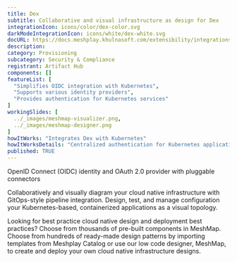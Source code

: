 ```yaml
---
title: Dex
subtitle: Collaborative and visual infrastructure as design for Dex
integrationIcon: icons/color/dex-color.svg
darkModeIntegrationIcon: icons/white/dex-white.svg
docURL: https://docs.meshplay.khulnasoft.com/extensibility/integrations/dex
description: 
category: Provisioning
subcategory: Security & Compliance
registrant: Artifact Hub
components: []
featureList: [
  "Simplifies OIDC integration with Kubernetes",
  "Supports various identity providers",
  "Provides authentication for Kubernetes services"
]
workingSlides: [
  ../_images/meshmap-visualizer.png,
  ../_images/meshmap-designer.png
]
howItWorks: "Integrates Dex with Kubernetes"
howItWorksDetails: "Centralized authentication for Kubernetes applications"
published: TRUE
---
```

<p>
OpenID Connect (OIDC) identity and OAuth 2.0 provider with pluggable connectors
</p>
<p>
    Collaboratively and visually diagram your cloud native infrastructure with GitOps-style pipeline integration. Design, test, and manage configuration your Kubernetes-based, containerized applications as a visual topology.
</p>
<p>
    Looking for best practice cloud native design and deployment best practices? Choose from thousands of pre-built components in MeshMap. Choose from hundreds of ready-made design patterns by importing templates from Meshplay Catalog or use our low code designer, MeshMap, to create and deploy your own cloud native infrastructure designs.
</p>
